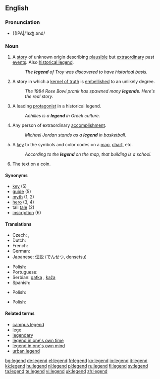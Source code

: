{{wikipedia}}
==English==

===Pronunciation===
* {{IPA|/ˈlɛʤ.ənd/

===Noun===
{{en-noun}}

# A [[story]] of unknown origin describing [[plausible]] but [[extraordinary]] past [[events]].  Also [[historical legend]].
#: ''The '''legend''' of Troy was discovered to have historical basis.''
# A story in which a [[kernel of truth]] is [[embellish]]ed to an unlikely degree.
#: ''The 1984 Rose Bowl prank has spawned many '''legends'''.  Here's the real story.''
# A leading [[protagonist]] in a historical legend.
#: ''Achilles is a '''legend''' in Greek culture.''
# Any person of extraordinary [[accomplishment]].
#: ''Michael Jordan stands as a '''legend''' in basketball.''
# A [[key]] to the symbols and color codes on a [[map]], [[chart]], etc.
#: ''According to the '''legend''' on the map, that building is a school.''
# The text on a coin.

====Synonyms====
* [[key]] (5)
* [[guide]] (5)
* [[myth]] (1, 2)
* [[hero]] (3, 4)
* tall [[tale]] (2)
* [[inscription]] (6)

====Translations====
{{trans-top|story of unknown origin describing plausible but extraordinary past events}}
* Czech: {{t-|cs|pověst|f}}, {{t-|cs|legenda|f}}
* Dutch: {{t-|nl|legende|f}}
* French: {{t+|fr|légende}}
* German: {{t+|de|Legende|f}}
* Japanese: [[伝説]] (でんせつ, densetsu)
{{trans-mid}}
* Polish: {{t+|pl|legenda|f}}
* Portuguese: {{t+|pt|lenda|f}}
* Serbian: [[gatka]] {{f}}, [[kaža]] {{f}}
* Spanish: {{t+|es|leyenda|f}}
{{trans-bottom}}

{{trans-top|any person of extraordinary accomplishment}}
* Polish: {{t+|pl|legenda|f}}
{{trans-mid}}
{{trans-bottom}}

{{trans-top|a key to the symbols and color codes on a map}}
* Polish: {{t+|pl|legenda|f}}
{{trans-mid}}
{{trans-bottom}}

====Related terms====
* [[campus legend]]
* [[lege]]
* [[legendary]]
* [[legend in one's own time]]
* [[legend in one's own mind]]
* [[urban legend]]

[[bg:legend]]
[[de:legend]]
[[el:legend]]
[[fr:legend]]
[[ko:legend]]
[[io:legend]]
[[it:legend]]
[[kk:legend]]
[[hu:legend]]
[[nl:legend]]
[[pl:legend]]
[[ru:legend]]
[[fi:legend]]
[[sv:legend]]
[[ta:legend]]
[[te:legend]]
[[vi:legend]]
[[uk:legend]]
[[zh:legend]]